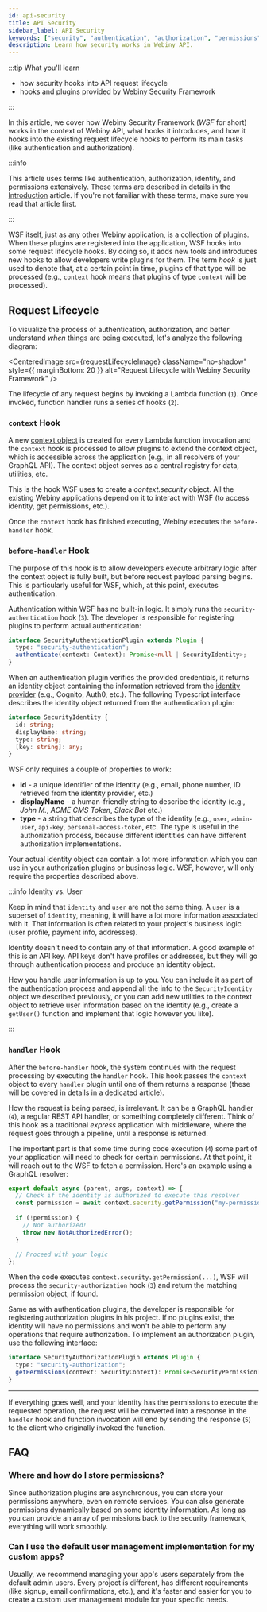 ```yaml
---
id: api-security
title: API Security
sidebar_label: API Security
keywords: ["security", "authentication", "authorization", "permissions", "api"]
description: Learn how security works in Webiny API.
---
```



:::tip What you'll learn

- how security hooks into API request lifecycle
- hooks and plugins provided by Webiny Security Framework

:::

In this article, we cover how Webiny Security Framework (_WSF_ for short) works in the context of Webiny API, what hooks it introduces, and how it hooks into the existing request lifecycle hooks to perform its main tasks (like authentication and authorization).

:::info

This article uses terms like authentication, authorization, identity, and permissions extensively. These terms are described in details in the [Introduction](/docs/key-topics/security-framework/introduction) article. If you're not familiar with these terms, make sure you read that article first.

:::

WSF itself, just as any other Webiny application, is a collection of plugins. When these plugins are registered into the application, WSF hooks into some request lifecycle hooks. By doing so, it adds new tools and introduces new hooks to allow developers write plugins for them. The term _hook_ is just used to denote that, at a certain point in time, plugins of that type will be processed (e.g., `context` hook means that plugins of type `context` will be processed).

## Request Lifecycle

To visualize the process of authentication, authorization, and better understand _when_ things are being executed, let's analyze the following diagram:

<CenteredImage
  src={requestLifecycleImage}
  className="no-shadow"
  style={{ marginBottom: 20 }}
  alt="Request Lifecycle with Webiny Security Framework"
/>

The lifecycle of any request begins by invoking a Lambda function (`1`). Once invoked, function handler runs a series of hooks (`2`).

### `context` Hook

A new [context object](https://github.com/webiny/webiny-js/blob/next/packages/handler/src/createHandler.ts#L13-L19) is created for every Lambda function invocation and the `context` hook is processed to allow plugins to extend the context object, which is accessible across the application (e.g., in all resolvers of your GraphQL API). The context object serves as a central registry for data, utilities, etc.

This is the hook WSF uses to create a _context.security_ object. All the existing Webiny applications depend on it to interact with WSF (to access identity, get permissions, etc.).

Once the `context` hook has finished executing, Webiny executes the `before-handler` hook.

### `before-handler` Hook

The purpose of this hook is to allow developers execute arbitrary logic after the context object is fully built, but before request payload parsing begins. This is particularly useful for WSF, which, at this point, executes authentication.

Authentication within WSF has no built-in logic. It simply runs the `security-authentication` hook (`3`). The developer is responsible for registering plugins to perform actual authentication:

```ts title="Authentication plugin interface"
interface SecurityAuthenticationPlugin extends Plugin {
  type: "security-authentication";
  authenticate(context: Context): Promise<null | SecurityIdentity>;
}
```

When an authentication plugin verifies the provided credentials, it returns an identity object containing the information retrieved from the [identity provider](https://en.wikipedia.org/wiki/Identity_provider) (e.g., Cognito, Auth0, etc.). The following Typescript interface describes the identity object returned from the authentication plugin:

```ts title="Identity object interface"
interface SecurityIdentity {
  id: string;
  displayName: string;
  type: string;
  [key: string]: any;
}
```

WSF only requires a couple of properties to work:

- **id** - a unique identifier of the identity (e.g., email, phone number, ID retrieved from the identity provider, etc.)
- **displayName** - a human-friendly string to describe the identity (e.g., _John M._, _ACME CMS Token_, _Slack Bot_ etc.)
- **type** - a string that describes the type of the identity (e.g., `user`, `admin-user`, `api-key`, `personal-access-token`, etc. The type is useful in the authorization process, because different identities can have different authorization implementations.

Your actual identity object can contain a lot more information which you can use in your authorization plugins or business logic. WSF, however, will only require the properties described above.

:::info Identity vs. User

Keep in mind that `identity` and `user` are not the same thing. A `user` is a superset of `identity`, meaning, it will have a lot more information associated with it. That information is often related to your project's business logic (user profile, payment info, addresses).

Identity doesn't need to contain any of that information. A good example of this is an API key. API keys don't have profiles or addresses, but they will go through authentication process and produce an identity object.

How you handle user information is up to you. You can include it as part of the authentication process and append all the info to the `SecurityIdentity` object we described previously, or you can add new utilities to the context object to retrieve user information based on the identity (e.g., create a `getUser()` function and implement that logic however you like).

:::

### `handler` Hook

After the `before-handler` hook, the system continues with the request processing by executing the `handler` hook. This hook passes the `context` object to every `handler` plugin until one of them returns a response (these will be covered in details in a dedicated article).

How the request is being parsed, is irrelevant. It can be a GraphQL handler (`4`), a regular REST API handler, or something completely different. Think of this hook as a traditional _express_ application with middleware, where the request goes through a pipeline, until a response is returned.

The important part is that some time during code execution (`4`) some part of your application will need to check for certain permissions. At that point, it will reach out to the WSF to fetch a permission. Here's an example using a GraphQL resolver:

```ts title="The simplest authorization check using WSF"
export default async (parent, args, context) => {
  // Check if the identity is authorized to execute this resolver
  const permission = await context.security.getPermission("my-permission");
  
  if (!permission) {
    // Not authorized!
    throw new NotAuthorizedError();
  }

  // Proceed with your logic
};
```

When the code executes `context.security.getPermission(...)`, WSF will process the `security-authorization` hook (`3`) and return the matching permission object, if found.

Same as with authentication plugins, the developer is responsible for registering authorization plugins in his project. If no plugins exist, the identity will have no permissions and won't be able to perform any operations that require authorization. To implement an authorization plugin, use the following interface:

```ts title="Authorization plugin interface"
interface SecurityAuthorizationPlugin extends Plugin {
  type: "security-authorization";
  getPermissions(context: SecurityContext): Promise<SecurityPermission[]>;
}
```

---

If everything goes well, and your identity has the permissions to execute the requested operation, the request will be converted into a response in the `handler` hook and function invocation will end by sending the response (`5`) to the client who originally invoked the function.

## FAQ

### Where and how do I store permissions?

Since authorization plugins are asynchronous, you can store your permissions anywhere, even on remote services. You can also generate permissions dynamically based on some identity information. As long as you can provide an array of permissions back to the security framework, everything will work smoothly.

### Can I use the default user management implementation for my custom apps?

Usually, we recommend managing your app's users separately from the default admin users. Every project is different, has different requirements (like signup, email confirmations, etc.), and it's faster and easier for you to create a custom user management module for your specific needs.
